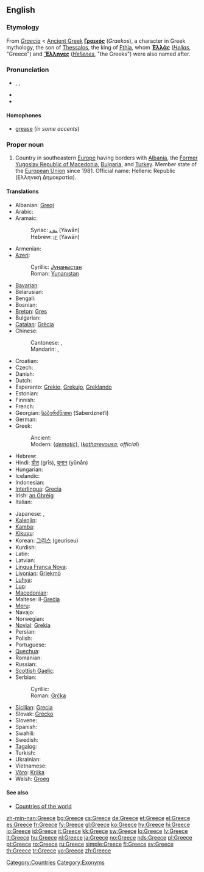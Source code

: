 {{wikipedia}}
==English==

===Etymology===
From {{etyl|la}} ''[[Graecia]]'' < [[Ancient Greek]] '''[[Γραικός]]''' (''Graekos''), a character in Greek mythology, the son of [[w:Thessalos|Thessalos]], the king of [[w:Fthia|Fthia]], whom '''[[Ἑλλάς]]''' (''[[Hellas]]'', "Greece") and '''[[Ἕλληνες]]''' (''[[Hellene]]s'', "the Greeks") were also named after.

===Pronunciation===
* {{enPR|grēs}}, {{IPA|/gɹiːs/}}, {{SAMPA|/gri:s/}}
* {{audio|en-us-Greece.ogg|Audio (US)}}
* {{rhymes|iːs}}

====Homophones====
* [[grease]] (''in some accents'')<!--some accents pronounce this word /gri:z/ for the verb-->

===Proper noun===
{{en-proper noun}}

# Country in southeastern [[Europe]] having borders with [[Albania]], the [[Former Yugoslav Republic of Macedonia]], [[Bulgaria]], and [[Turkey]]. Member state of the [[European Union]] since 1981. Official name: Hellenic Republic (Ελληνική Δημοκρατία).

====Translations====
{{trans-top|Country in Southeastern Europe}}
* Albanian: [[Greqi]]
* Arabic: {{t|ar|اليونان|tr=al-yunaan}}
* Aramaic:
*: Syriac: [[ܝܘܢ]] (Yawān)
*: Hebrew: [[יון]] (Yawān)
* Armenian: {{t+|hy|Հունաստան|tr=Hunastan}}
* [[Azeri]]:
*: Cyrillic: [[Јунаныстан]]
*: Roman: [[Yunanıstan]]
* [[Bavarian]]: {{tø|bar|Griachaland}}
* Belarusian: {{t|be|Грэцыя|f|tr=Hrécyja|xs=Belarusian}}
* Bengali: {{t|bn|গ্রীস|sc=Beng|xs=Bengali}}
* Bosnian: {{t-|bs|Grčka|f}}
* [[Breton]]: [[Gres]]
* Bulgarian: {{t+|bg|Гърция|f|tr=Gǎrcija}}
* [[Catalan]]: [[Grècia]]
* Chinese:
*: Cantonese: {{tø|yue|希臘}}, {{tø|yue|希腊|tr=hei1 laap6}}
*: Mandarin: {{t-|cmn|希臘|sc=Hani}}, {{t-|cmn|希腊|tr=Xīlà|sc=Hani}}
* Croatian: {{t+|hr|Grčka|f}}
* Czech: {{t+|cs|Řecko}}
* Danish: {{t+|da|Grækenland}}
* Dutch: {{t+|nl|Griekenland}}
* Esperanto: [[Grekio]], [[Grekujo]], [[Greklando]]
* Estonian: {{t+|et|Kreeka}}
* Finnish: {{t+|fi|Kreikka}}
* French: {{t+|fr|Grèce|f}}
* Georgian: [[საბერძნეთი]] (Saberdznet‘i)
* German: {{t+|de|Griechenland|n}}
* Greek:
*: Ancient: {{t+|el|Ἑλλάς|f|tr=Ellás}}
*: Modern: {{t+|el|Ελλάδα|f|tr=Elláða}} (''[[demotic]]''), {{t+|el|Ελλάς|f|tr=Ellás}} (''[[Katharevousa|katharevousa]]; official'')
* Hebrew: {{he-translation|יוון|yaván}} {{f}}
* Hindi: [[ग्रीस]] (grīs), [[यूनान]] (yūnān)
* Hungarian: {{t+|hu|Görögország}}
* Icelandic: {{t+|is|Grikkland|n}}
* Indonesian: {{t-|id|Yunani|xs=Indonesian}}
* [[Interlingua]]: [[Grecia]]
* Irish: [[an Ghréig]] {{f}}
* Italian: {{t+|it|Grecia|f}}
{{trans-mid}}
* Japanese: {{t-|ja|ギリシャ|tr=Girisha}}, {{t+|ja|ギリシア|tr=Girishia}}
* [[Kalenjin]]: {{tø|kln|Greece}}
* [[Kamba]]: {{tø|kam|Greece}}
* [[Kikuyu]]: {{tø|ki|Greece}}
* Korean: [[그리스]] (geuriseu)
* Kurdish: {{t-|ku|یونان|tr=Yunan|sc=ku-Arab}}
* Latin: {{t+|la|Graecia|f}}
* Latvian: {{t+|lv|Grieķija|f|xs=Latvian}}
* [[Lingua Franca Nova]]: {{tø|lfn|Elas}}
* [[Livonian]]: [[Grīekmō]]
* [[Luhya]]: {{tø|luy|Greece}}
* [[Luo]]: {{tø|luo|Greece}}
* [[Macedonian]]: {{t+|mk|Грција|f|tr=G'rcija}}
* Maltese: il-[[Greċja]]
* [[Meru]]: {{tø|mer|Greece}}
* Navajo: {{tø|nv|Gwíík Dineʼé Bikéyah}}
* Norwegian: {{t+|no|Hellas}}
* [[Novial]]: [[Grekia]]
* Persian: {{t+|fa|یونان|tr=Yunan|xs=Persian}}
* Polish: {{t+|pl|Grecja|f}}
* Portuguese: {{t+|pt|Grécia|f}}
* [[Quechua]]: {{t+|qu|Grisya|xs=Quechua}}
* Romanian: {{t+|ro|Grecia|f}}
* Russian: {{t+|ru|Греция|f|tr=Grécija}}
* [[Scottish Gaelic]]: {{t-|gd|A' Ghrèig|xs=Scottish Gaelic}}{{f}}
* Serbian:
*: Cyrillic: {{t-|sr|Грчка|f|sc=Cyrl}}
*: Roman: [[Grčka#Serbian|Grčka]] {{f}}
* [[Sicilian]]: [[Grecia#Sicilian|Grecia]] {{f}}
* Slovak: [[Grécko]] {{n}}
* Slovene: {{t+|sl|Grčija|f}}
* Spanish: {{t+|es|Grecia|f}}
* Swahili: {{t+|sw|Ugiriki|xs=Swahili}}
* Swedish: {{t+|sv|Grekland}}
* [[Tagalog]]: {{t|tl|Gresya|xs=Tagalog}}
* Turkish: {{t+|tr|Yunanistan}}
* Ukrainian: {{t+|uk|Греція|f|tr=Hrécija|xs=Ukrainian}}
* Vietnamese: {{t-|vi|Hy Lạp|xs=Vietnamese}}
* [[Võro]]: [[Kriika]]
* Welsh: [[Groeg]] {{f}}
{{trans-bottom}}

====See also====
* [[Appendix:Countries of the world|Countries of the world]]

[[Category:Countries]]
[[Category:Exonyms]]

[[zh-min-nan:Greece]]
[[bg:Greece]]
[[cs:Greece]]
[[de:Greece]]
[[et:Greece]]
[[el:Greece]]
[[es:Greece]]
[[fr:Greece]]
[[fy:Greece]]
[[gl:Greece]]
[[ko:Greece]]
[[hy:Greece]]
[[hi:Greece]]
[[io:Greece]]
[[id:Greece]]
[[it:Greece]]
[[kk:Greece]]
[[sw:Greece]]
[[lo:Greece]]
[[lv:Greece]]
[[lt:Greece]]
[[hu:Greece]]
[[nl:Greece]]
[[ja:Greece]]
[[no:Greece]]
[[nds:Greece]]
[[pl:Greece]]
[[pt:Greece]]
[[ro:Greece]]
[[ru:Greece]]
[[simple:Greece]]
[[fi:Greece]]
[[sv:Greece]]
[[th:Greece]]
[[tr:Greece]]
[[vo:Greece]]
[[zh:Greece]]